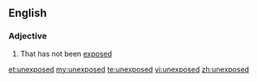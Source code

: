 ==English==

===Adjective===
{{en-adj}}

# That has not been [[exposed]]

[[et:unexposed]]
[[my:unexposed]]
[[te:unexposed]]
[[vi:unexposed]]
[[zh:unexposed]]